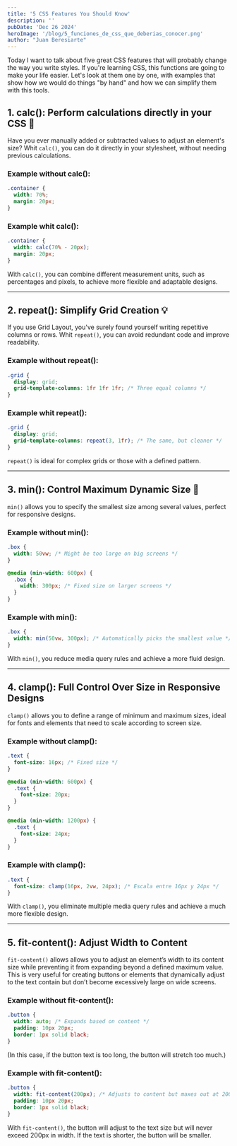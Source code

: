 ```yaml
---
title: '5 CSS Features You Should Know'
description: ''
pubDate: 'Dec 26 2024'
heroImage: '/blog/5_funciones_de_css_que_deberias_conocer.png'
author: "Juan Beresiarte"
---
```

Today I want to talk about five great CSS features that will probably change the way you write styles. If you're learning CSS, this functions are going to make your life easier. Let's look at them one by one, with examples that show how we would do things "by hand" and how we can simplify them with this tools.

## 1. calc(): Perform calculations directly in your CSS ​​📏

Have you ever manually added or subtracted values to adjust an element's size? Whit `calc()`, you can do it directly in your stylesheet, without needing previous calculations.

### Example without calc():
```css
.container {
  width: 70%;
  margin: 20px;
}
```
### Example whit calc():
```css
.container {
  width: calc(70% - 20px);
  margin: 20px;
}
```

With `calc()`, you can combine different measurement units, such as percentages and pixels, to achieve more flexible and adaptable designs.

---

## 2. repeat(): Simplify Grid Creation 💡

If you use Grid Layout, you've surely found yourself writing repetitive columns or rows. Whit `repeat()`, you can avoid redundant code and improve readability.

### Example without repeat():
```css
.grid {
  display: grid;
  grid-template-columns: 1fr 1fr 1fr; /* Three equal columns */
}
```
### Example whit repeat():
```css
.grid {
  display: grid;
  grid-template-columns: repeat(3, 1fr); /* The same, but cleaner */
}
```

`repeat()` is ideal for complex grids or those with a defined pattern.

---

## 3. min(): Control Maximum Dynamic Size 🤏

`min()` allows you to specify the smallest size among several values, perfect for responsive designs.

### Example without min():
```css
.box {
  width: 50vw; /* Might be too large on big screens */
}

@media (min-width: 600px) {
  .box {
    width: 300px; /* Fixed size on larger screens */
  }
}
```
### Example with min():
```css
.box {
  width: min(50vw, 300px); /* Automatically picks the smallest value */
}
```

With `min()`, you reduce media query rules and achieve a more fluid design.

---

## 4. clamp(): Full Control Over Size in Responsive Designs

`clamp()` allows you to define a range of minimum and maximum sizes, ideal for fonts and elements that need to scale according to screen size.

### Example without clamp():
```css
.text {
  font-size: 16px; /* Fixed size */
}

@media (min-width: 600px) {
  .text {
    font-size: 20px;
  }
}

@media (min-width: 1200px) {
  .text {
    font-size: 24px;
  }
}
```
### Example with clamp():
```css
.text {
  font-size: clamp(16px, 2vw, 24px); /* Escala entre 16px y 24px */
}
```

With `clamp()`, you eliminate multiple media query rules and achieve a much more flexible design.

---

## 5. fit-content(): Adjust Width to Content 

`fit-content()` allows allows you to adjust an element’s width to its content size while preventing it from expanding beyond a defined maximum value. This is very useful for creating buttons or elements that dynamically adjust to the text contain but don’t become excessively large on wide screens.

### Example without fit-content():

```css
.button {
  width: auto; /* Expands based on content */
  padding: 10px 20px;
  border: 1px solid black;
}
```

(In this case, if the button text is too long, the button will stretch too much.)

### Example with fit-content():

```css
.button {
  width: fit-content(200px); /* Adjusts to content but maxes out at 200px */
  padding: 10px 20px;
  border: 1px solid black;
}
```

With `fit-content()`, the button will adjust to the text size but will never exceed 200px in width. If the text is shorter, the button will be smaller.

